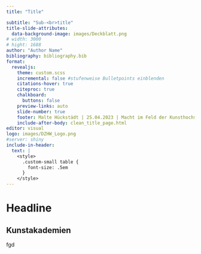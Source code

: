 ```yaml
---
title: "Title"

subtitle: "Sub-<br>title"
title-slide-attributes:
  data-background-image: images/Deckblatt.png
# width: 3000
# hight: 1688
author: "Author Name"
bibliography: bibliography.bib
format:
  revealjs:
    theme: custom.scss
    incremental: false #stufenweise Bulletpoints einblenden 
    citations-hover: true
    citeproc: true
    chalkboard: 
      buttons: false
    preview-links: auto
    slide-number: true
    footer: Malte Hückstädt | 25.04.2023 | Macht im Feld der Kunsthochschul-professor*innen
    include-after-body: clean_title_page.html
editor: visual
logo: images/DZHW_Logo.png
#server: shiny
include-in-header: 
  text: |
    <style>
      .custom-small table {
        font-size: .5em
      }
    </style>
---
```


# Headline 
## Kunstakademien 

fgd
